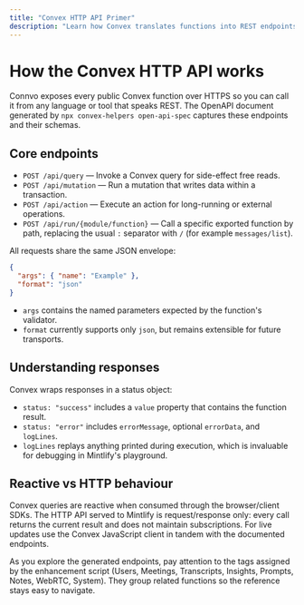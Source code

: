 ```yaml
---
title: "Convex HTTP API Primer"
description: "Learn how Convex translates functions into REST endpoints and how to read Connvo responses."
---
```


# How the Convex HTTP API works

Connvo exposes every public Convex function over HTTPS so you can call it from any language or tool that speaks REST. The OpenAPI document generated by `npx convex-helpers open-api-spec` captures these endpoints and their schemas.

## Core endpoints

- `POST /api/query` &mdash; Invoke a Convex query for side-effect free reads.
- `POST /api/mutation` &mdash; Run a mutation that writes data within a transaction.
- `POST /api/action` &mdash; Execute an action for long-running or external operations.
- `POST /api/run/{module/function}` &mdash; Call a specific exported function by path, replacing the usual `:` separator with `/` (for example `messages/list`).

All requests share the same JSON envelope:

```json
{
  "args": { "name": "Example" },
  "format": "json"
}
```

- `args` contains the named parameters expected by the function's validator.
- `format` currently supports only `json`, but remains extensible for future transports.

## Understanding responses

Convex wraps responses in a status object:

- `status: "success"` includes a `value` property that contains the function result.
- `status: "error"` includes `errorMessage`, optional `errorData`, and `logLines`.
- `logLines` replays anything printed during execution, which is invaluable for debugging in Mintlify's playground.

## Reactive vs HTTP behaviour

Convex queries are reactive when consumed through the browser/client SDKs. The HTTP API served to Mintlify is request/response only: every call returns the current result and does not maintain subscriptions. For live updates use the Convex JavaScript client in tandem with the documented endpoints.

As you explore the generated endpoints, pay attention to the tags assigned by the enhancement script (Users, Meetings, Transcripts, Insights, Prompts, Notes, WebRTC, System). They group related functions so the reference stays easy to navigate.
